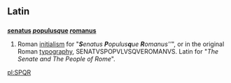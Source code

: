 ==Latin==
{{wikipedia}}
==={{initialism|Latin}}===
'''[[senatus|''s''enatus]] [[populus|''p''opulus]][[-que|''q''ue]] [[romanus|''r''omanus]]'''

# Roman [[initialism]] for "<i>'''S'''enatus '''P'''opulus'''q'''ue '''R'''omanus''</i>", or in the original Roman [[typography]], SENATVSPOPVLVSQVEROMANVS.  Latin for "<i>The Senate and The People of Rome</i>".

[[pl:SPQR]]